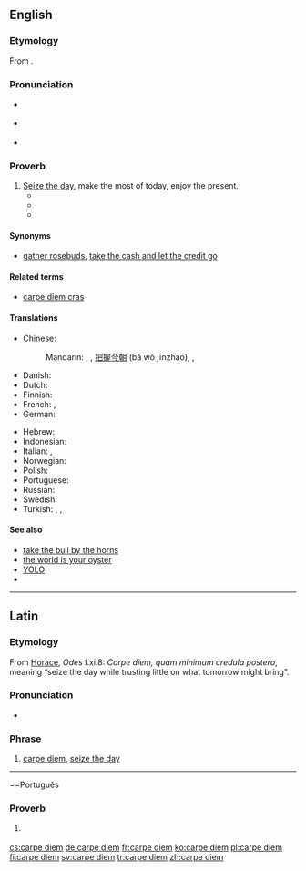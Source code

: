 ==English==
{{was wotd|2013|January|9}}
{{was wotd|2015|January|9}}
{{wikipedia}}

===Etymology===
From {{etyl|la|en}} {{term|carpe diem||seize the day|lang=la}}.

===Pronunciation===
* {{a|UK}} {{IPA|/ˌkɑː.peɪ ˈdiː.əm/|lang=en}}
* {{a|US}} {{IPA|/ˌkɑɹ.peɪ ˈdi.əm/|lang=en}}
* {{audio|En-us-carpe diem.ogg|Audio (US)|lang=en}}

===Proverb===
{{head|en|proverb|head=[[carpe#Latin|carpe]] [[diem#Latin|diem]]}}

# [[seize the day|Seize the day]], make the most of today, enjoy the present.
#* {{quote-book|year = 1905
|title = Heretics
|first = G. K.
|last = Chesterton
|authorlink = G. K. Chesterton
|location = New York
|publisher = John Lane
|ol = 24174141M
|url = http://www.gutenberg.org/ebooks/470
|passage = It is the '''carpe diem''' religion; but the '''carpe diem''' religion is not the religion of happy people, but of very unhappy people.
}}
#* {{quote-book|date = 2007-07-30
|title = The Suicide of Reason: Radical Islam's Threat to the West
|first = Lee
|last = Harris
|authorlink = Lee Harris (essayist)
|chapter = Can '''Carpe Diem''' Societies Survive?
|location = New York
|publisher = Basic Books
|isbn = 9780465002030
|lccn = 2007007954
|ol = 9697473M
|page = 241
|pageurl = http://books.google.com/books?id=3L5gc953HZUC&pg=PA241&dq=%22carpe+diem%22
|passage = Indeed, in an extreme '''carpe diem''' society, children are raised without being given any sense that they have a transgenerational duty to the as yet unborn— the duty to leave them a better world.
}}
#* {{quote-video|date = 2011-01-29
|title = {{w|Phineas and Ferb}}
|episode = Rollercoaster: The Musical!
|season = 2
|number = 38
|at = “'''Carpe Diem'''” (song)
|passage = Just grab those opportunities when you see 'em / Cause every day's a brand new day, you gotta '''carpe diem'''
}}

====Synonyms====
* [[gather rosebuds]], [[take the cash and let the credit go]]

====Related terms====
* [[carpe diem cras]]

====Translations====
{{trans-top|seize the day}}
* Chinese:
*: Mandarin: {{t|cmn|及時行樂|sc=Hani}}, {{t+|cmn|及时行乐|tr=jíshíxínglè|sc=Hani}}, [[把握]][[今朝]] (bǎ wò jīnzhāo), {{qualifier|literary}} {{t|cmn|花開堪折直須折|sc=Hani}}, {{t|cmn|花开堪折直须折|tr=huā kāi kān zhé zhí xū zhé|sc=Hani}}
* Danish: {{t|da|fang dagen}}
* Dutch: {{t|nl|pluk de dag}}
* Finnish: {{t|fi|tartu hetkeen}}
* French: {{t|fr|cueille le jour}}, {{t+|fr|carpe diem}}
* German: {{t|de|Nutze den Tag}}
{{trans-mid}}
* Hebrew: {{t|he|קרפה דיים|sc=Hebr}}
* Indonesian: {{t|id|raih hari ini}}
* Italian: {{t|it|cogli l'attimo}}, {{t|it|vivere alla giornata}}
* Norwegian: {{t|no|grip dagen}}
* Polish: {{t|pl|chwytaj dzień}}
* Portuguese: {{t|pt|carpe diem}}
* Russian: {{t|ru|лови момент|tr=loví momént}}
* Swedish: {{t+|sv|fånga dagen}}
* Turkish: {{t|tr|günü yakala}}, {{t|tr|anı yaşa}}, {{t|tr|günü yaşa}}
{{trans-bottom}}

====See also====
* [[take the bull by the horns]]
* [[the world is your oyster]]
* [[YOLO]]
* {{commonslite|Category:Carpe diem|carpe diem}}

----

==Latin==

===Etymology===
From [[Horace]], ''Odes'' I.xi.8: ''Carpe diem, quam minimum credula postero'', meaning “seize the day while trusting little on what tomorrow might bring”.

===Pronunciation===
* {{la-IPA}}

===Phrase===
{{head|la|phrase}}

# [[#English|carpe diem]], [[seize the day]]

----

==Português

===Proverb===
{{head|pt|proverb|head=[[carpe#Latin|carpe]] [[diem#Latin|diem]]}}

# {{l/en|seize the day}} {{gloss|enjoy the present}}

[[cs:carpe diem]]
[[de:carpe diem]]
[[fr:carpe diem]]
[[ko:carpe diem]]
[[pl:carpe diem]]
[[fi:carpe diem]]
[[sv:carpe diem]]
[[tr:carpe diem]]
[[zh:carpe diem]]
